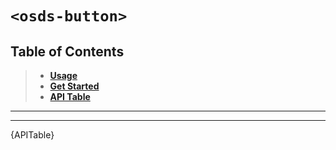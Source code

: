 
<Meta title="UI Components/Button️ [atom]/Usage" /> 

# `<osds-button>`

## Table of Contents
> - **[Usage](#usage)**
> - **[Get Started](#getting-started)**
> - **[API Table](#api-table)**

<hr/>
<Usage />
<hr/>
<div id="api-table"><Description>{APITable}</Description></div>
